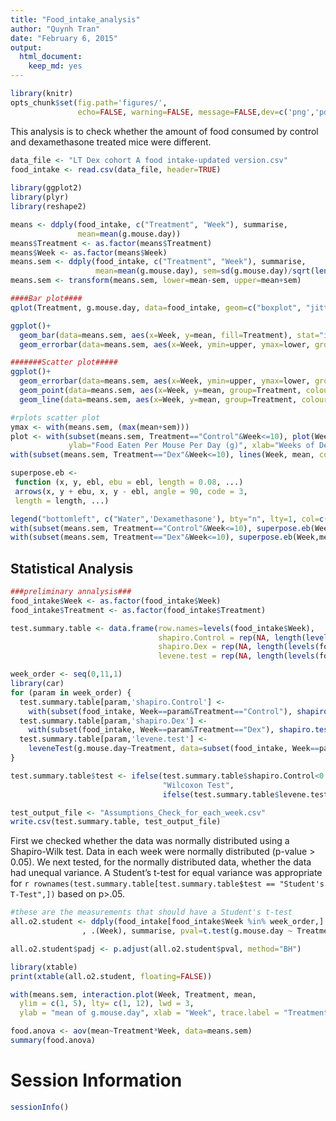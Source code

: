 ```yaml
---
title: "Food_intake_analysis"
author: "Quynh Tran"
date: "February 6, 2015"
output: 
  html_document:
    keep_md: yes
---
```


```r
library(knitr)
opts_chunk$set(fig.path='figures/',
               echo=FALSE, warning=FALSE, message=FALSE,dev=c('png','pdf'))
```

This analysis is to check whether the amount of food consumed by control and dexamethasone treated mice were different.


```r
data_file <- "LT Dex cohort A food intake-updated version.csv"
food_intake <- read.csv(data_file, header=TRUE)
 
library(ggplot2)
library(plyr)
library(reshape2)

means <- ddply(food_intake, c("Treatment", "Week"), summarise,
               mean=mean(g.mouse.day))
means$Treatment <- as.factor(means$Treatment)
means$Week <- as.factor(means$Week)
means.sem <- ddply(food_intake, c("Treatment", "Week"), summarise,
                   mean=mean(g.mouse.day), sem=sd(g.mouse.day)/sqrt(length(g.mouse.day)))
means.sem <- transform(means.sem, lower=mean-sem, upper=mean+sem)

####Bar plot####
qplot(Treatment, g.mouse.day, data=food_intake, geom=c("boxplot", "jitter"), beside=TRUE, main="Amount of food consumed by each group of treated mice")

ggplot()+
  geom_bar(data=means.sem, aes(x=Week, y=mean, fill=Treatment), stat="identity", position="dodge") +
  geom_errorbar(data=means.sem, aes(x=Week, ymin=upper, ymax=lower, group=Treatment), width=0.25, size=0.8, colour="blue", position=position_dodge(0.9))

#######Scatter plot#####
ggplot()+
  geom_errorbar(data=means.sem, aes(x=Week, ymin=upper, ymax=lower, group=Treatment), width=0.2, size=0.5, colour="blue") +
  geom_point(data=means.sem, aes(x=Week, y=mean, group=Treatment, colour=Treatment))+
  geom_line(data=means.sem, aes(x=Week, y=mean, group=Treatment, colour=Treatment))
```

```r
#rplots scatter plot
ymax <- with(means.sem, (max(mean+sem)))
plot <- with(subset(means.sem, Treatment=="Control"&Week<=10), plot(Week, mean, las=1, pch=19, type="l", ylim=c(0,ymax), 
             ylab="Food Eaten Per Mouse Per Day (g)", xlab="Weeks of Dexamethasone"))
with(subset(means.sem, Treatment=="Dex"&Week<=10), lines(Week, mean, col="red", pch=19))

superpose.eb <- 
 function (x, y, ebl, ebu = ebl, length = 0.08, ...) 
 arrows(x, y + ebu, x, y - ebl, angle = 90, code = 3, 
 length = length, ...)

legend("bottomleft", c("Water",'Dexamethasone'), bty="n", lty=1, col=c('black','red'))
with(subset(means.sem, Treatment=="Control"&Week<=10), superpose.eb(Week,mean,sem))
with(subset(means.sem, Treatment=="Dex"&Week<=10), superpose.eb(Week,mean,sem, col="red"))
```


Statistical Analysis
-------
```r

###preliminary annalysis###
food_intake$Week <- as.factor(food_intake$Week)
food_intake$Treatment <- as.factor(food_intake$Treatment)

test.summary.table <- data.frame(row.names=levels(food_intake$Week),
                                 shapiro.Control = rep(NA, length(levels(food_intake$Week))),
                                 shapiro.Dex = rep(NA, length(levels(food_intake$Week))),
                                 levene.test = rep(NA, length(levels(food_intake$Week))))

week_order <- seq(0,11,1)
library(car)
for (param in week_order) {
  test.summary.table[param,'shapiro.Control'] <- 
    with(subset(food_intake, Week==param&Treatment=="Control"), shapiro.test(g.mouse.day))$p.value
  test.summary.table[param,'shapiro.Dex'] <- 
    with(subset(food_intake, Week==param&Treatment=="Dex"), shapiro.test(g.mouse.day))$p.value
  test.summary.table[param,'levene.test'] <- 
    leveneTest(g.mouse.day~Treatment, data=subset(food_intake, Week==param))$`Pr(>F)`[1]
}

test.summary.table$test <- ifelse(test.summary.table$shapiro.Control<0.05|test.summary.table$shapiro.Dex<0.05, 
                                  "Wilcoxon Test", 
                                  ifelse(test.summary.table$levene.test<0.05, "Welch's T-Test", "Student's T-Test"))

test_output_file <- "Assumptions_Check_for_each_week.csv"
write.csv(test.summary.table, test_output_file)
```
First we checked whether the data was normally distributed using a Shapiro-Wilk test. Data in each week were normally distributed (p-value > 0.05).
We next tested, for the normally distributed data, whether the data had unequal variance. A Student's t-test for equal variance was appropriate for `r rownames(test.summary.table[test.summary.table$test == "Student's T-Test",])` based on p>.05.

```r
#these are the measurements that should have a Student's t-test
all.o2.student <- ddply(food_intake[food_intake$Week %in% week_order,]
                , .(Week), summarise, pval=t.test(g.mouse.day ~ Treatment, var.equal=T)$p.value)

all.o2.student$padj <- p.adjust(all.o2.student$pval, method="BH")

```

```r
library(xtable) 
print(xtable(all.o2.student, floating=FALSE))
``` 

```r
with(means.sem, interaction.plot(Week, Treatment, mean,
  ylim = c(1, 5), lty= c(1, 12), lwd = 3,
  ylab = "mean of g.mouse.day", xlab = "Week", trace.label = "Treatment"))

food.anova <- aov(mean~Treatment*Week, data=means.sem)    
summary(food.anova)
```

# Session Information
```r
sessionInfo()
```